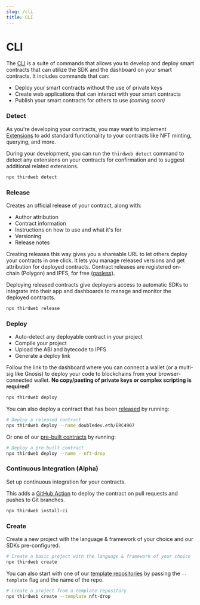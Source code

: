 ```yaml
---
slug: /cli
title: CLI
---
```


# CLI

The [CLI](https://github.com/thirdweb-dev/thirdweb-cli) is a suite of commands that allows you to develop and deploy smart contracts that
can utilize the SDK and the dashboard on your smart contracts. It includes commands that can:

- Deploy your smart contracts without the use of private keys
- Create web applications that can interact with your smart contracts
- Publish your smart contracts for others to use _(coming soon)_

### Detect

As you're developing your contracts, you may want to implement [Extensions](/extensions) to add standard functionality to your contracts like NFT minting, querying, and more.

During your development, you can run the `thirdweb detect` command to detect any extensions on your contracts for confirmation and to suggest additional related extensions.

```bash
npx thirdweb detect
```

### Release

Creates an official release of your contract, along with:

- Author attribution
- Contract information
- Instructions on how to use and what it's for
- Versioning
- Release notes

Creating releases this way gives you a shareable URL to let others deploy your contracts in one click. It lets you manage released versions and get attribution for deployed contracts. Contract releases are registered on-chain (Polygon) and IPFS, for free [(gasless)](/sdk/advanced-features/gasless-transactions).

Deploying released contracts give deployers access to automatic SDKs to integrate into their app and dashboards to manage and monitor the deployed contracts.

```bash
npx thirdweb release
```

### Deploy

- Auto-detect any deployable contract in your project
- Compile your project
- Upload the ABI and bytecode to IPFS
- Generate a deploy link

Follow the link to the dashboard where you can connect a wallet (or a multi-sig like Gnosis) to deploy your code to blockchains from your browser-connected wallet. **No copy/pasting of private keys or complex scripting is required!**

```bash
npx thirdweb deploy
```

You can also deploy a contract that has been [released](/release) by running:

```bash
# Deploy a released contract
npx thirdweb deploy --name doubledev.eth/ERC4907
```

Or one of our [pre-built contracts](/pre-built-contracts) by running:

```bash
# Deploy a pre-built contract
npx thirdweb deploy --name --nft-drop
```

### Continuous Integration (Alpha)

Set up continuous integration for your contracts.

This adds a [GitHub Action](https://github.com/features/actions) to deploy the contract on pull requests and pushes to Git branches.

```bash
npx thirdweb install-ci
```

### Create

Create a new project with the language & framework of your choice and our SDKs pre-configured.

```bash
# Create a basic project with the language & framework of your choice
npx thirdweb create
```

You can also start with one of our [template repositories](https://github.com/thirdweb-example) by passing the `--template` flag and the name of the repo.

```bash
# Create a project from a template repository
npx thirdweb create --template nft-drop
```
